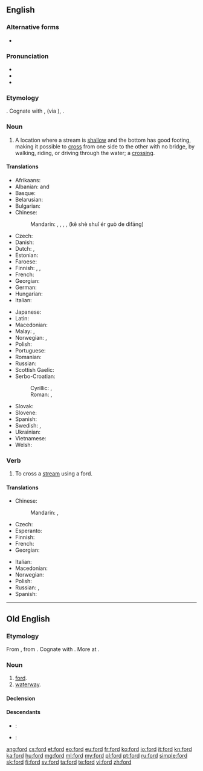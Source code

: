 {{also|Ford|FORD|-ford|förd}}
==English==

{{wikipedia|dab=ford (disambiguation)|ford}}

===Alternative forms===
* {{l|en|foorth}} {{qualifier|obsolete, ''{{defdate|14th century}}''}}

===Pronunciation===
* {{IPA|/foʊɹd/|/fɔːɹd/}}
* {{audio|en-us-ford.ogg|Audio (US)}}
* {{rhymes|ɔː(r)d}}

===Etymology===
{{etyl|ang}} {{term|ford#Old English|ford}}. Cognate with {{en}} {{term|firth|lang=en}}, {{term|fjord|lang=en}} (via {{non}}), {{de}} {{term|Furt|lang=de}}.

===Noun===
{{en-noun}}

# A location where a stream is [[shallow]] and the bottom has good footing, making it possible to [[cross]] from one side to the other with no bridge, by walking, riding, or driving through the water; a [[crossing]].

====Translations====
{{trans-top|crossing}}
* Afrikaans: {{t-|af|drif}}
* Albanian: {{t+|sq|va}} {{f}} and {{m}}
* Basque: {{t-|eu|ibi}}
* Belarusian: {{t-|be|брод|m|tr=brod|sc=Cyrl}}
* Bulgarian: {{t-|bg|брод|m|tr=brod|sc=Cyrl}}
* Chinese:
*: Mandarin: {{t|cmn|淺灘|sc=Hani}}, {{t|cmn|浅滩|tr=qiǎntān|sc=Hani}}, {{t|cmn|津|tr=jīn|sc=Hani}}, {{l|cmn|可|sc=Hant}}{{l|cmn|可|涉|sc=Hant}}{{l|cmn|可|水|sc=Hant}}{{l|cmn|可|而|sc=Hant}}{{l|cmn|可|過|sc=Hant}}{{l|cmn|可|的|sc=Hant}}{{l|cmn|可|地方|sc=Hant}}, {{l|cmn|可|可|sc=Hans}}{{l|cmn|可|涉|sc=Hans}}{{l|cmn|可|水|sc=Hans}}{{l|cmn|可|而|sc=Hans}}{{l|cmn|可|过|sc=Hans}}{{l|cmn|可|的|sc=Hans}}{{l|cmn|可|地方|sc=Hani}} (kě shè shuǐ ér guò de dìfāng)
* Czech: {{t+|cs|brod|m}}
* Danish: {{t-|da|vadested|n}}
* Dutch: {{t+|nl|voorde|c}}, {{t-|nl|doorwaardbare plaats|c}}
* Estonian: {{t+|et|koolmekoht}}
* Faroese: {{t-|fo|vað|n}}
* Finnish: {{t+|fi|kahlaamo}}, {{t-|fi|kahlauspaikka}}, {{t-|fi|kahluupaikka}}
* French: {{t+|fr|gué|m}}
* Georgian: {{t-|ka|ფონი|tr=poni|sc=Geor}}
* German: {{t+|de|Furt|f}}
* Hungarian: {{t+|hu|gázló}}
* Italian: {{t+|it|guado|m}}
{{trans-mid}}
* Japanese: {{t-|ja|浅瀬|tr=あさせ, asase|sc=Jpan}}
* Latin: {{t-|la|vadum|n}}
* Macedonian: {{t-|mk|брод|m|tr=brod|sc=Cyrl}}
* Malay: {{t-|ms|tohor}}, {{t-|ms|tohor sungai}}
* Norwegian: {{t-|no|vadeplass|m}}, {{t-|no|vadested|n}}
* Polish: {{t+|pl|bród|m}}
* Portuguese: {{t+|pt|vau}}
* Romanian: {{t+|ro|vad|n}}
* Russian: {{t+|ru|брод|m|tr=brod|sc=Cyrl}}
* Scottish Gaelic: {{t-|gd|àth|m}}
* Serbo-Croatian:
*: Cyrillic: {{t-|sh|брод|m|sc=Cyrl}}, {{t-|sh|газ|m|sc=Cyrl}}
*: Roman: {{t+|sh|brod|m}}, {{t-|sh|gaz|m}}
* Slovak: {{t-|sk|brod|m}}
* Slovene: {{t-|sl|brod|m}}
* Spanish: {{t-|es|vado|m}}
* Swedish: {{t-|sv|vadställe|n}}, {{t+|sv|drift|c}}
* Ukrainian: {{t+|uk|брід|m|tr=brid|sc=Cyrl}}
* Vietnamese: {{t-|vi|chỗ cạn}}
* Welsh: {{t|cy|rhyd|f}}
{{trans-bottom}}

===Verb===
{{en-verb}}

# To cross a [[stream]] using a ford.

====Translations====
{{trans-top|to cross a stream}}
* Chinese:
*: Mandarin: {{t|cmn|涉過|sc=Hani}}, {{t|cmn|涉过|tr=shèguò|sc=Hani}}
* Czech: {{t-|cs|přebrodit}}
* Esperanto: {{t-|eo|travadi}}
* Finnish: {{t-|fi|kahlata}}
* French: {{t-SOP|fr|[[passer]] à gué}}
* Georgian: {{t-|ka|ფონზე გასვლა|sc=Geor}}
{{trans-mid}}
* Italian: {{t+|it|guadare}}
* Macedonian: {{t-|mk|броди|tr=bródi|sc=Cyrl}}
* Norwegian: {{t-|no|vade}}
* Polish: {{t+|pl|przeprawić}}
* Russian: {{t-|ru|переходить вброд|tr=perexodít' vbrod|sc=Cyrl}} {{impf}}, {{t-|ru|перейти вброд|tr=pereijtí vbrod|sc=Cyrl}} {{pf.}}
* Spanish: {{t-|es|vadear}}
{{trans-bottom}}

----

==Old English==

===Etymology===
From {{etyl|gem-pro|ang}} {{recons|furduz||crossing, ford|lang=gem-pro}}, from {{etyl|ine-pro|ang}} {{recons|per-||to ferry, put across|lang=ine-pro}}. Cognate with {{etyl|osx|-}} {{term|ford||ford|lang=osx}}. More at {{l|en|fare}}.

===Noun===
{{ang-noun|g=m}}

# [[#English|ford]].
# [[waterway]].

====Declension====
{{ang-decl-noun-u-m|ford}}

====Descendants====
* {{etyl|enm|-}}: {{l|enm|ford}}
* {{etyl|en|-}}: {{l|en|ford}}

[[ang:ford]]
[[cs:ford]]
[[et:ford]]
[[eo:ford]]
[[eu:ford]]
[[fr:ford]]
[[ko:ford]]
[[io:ford]]
[[it:ford]]
[[kn:ford]]
[[ka:ford]]
[[hu:ford]]
[[mg:ford]]
[[ml:ford]]
[[my:ford]]
[[pl:ford]]
[[pt:ford]]
[[ru:ford]]
[[simple:ford]]
[[sk:ford]]
[[fi:ford]]
[[sv:ford]]
[[ta:ford]]
[[te:ford]]
[[vi:ford]]
[[zh:ford]]